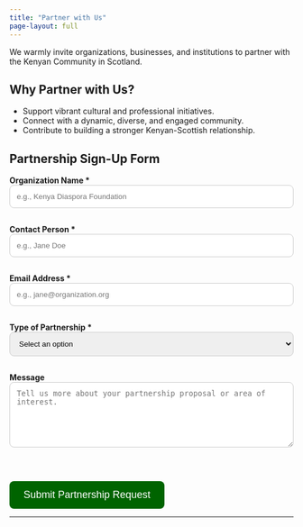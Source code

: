 ```yaml
---
title: "Partner with Us"
page-layout: full
---
```


We warmly invite organizations, businesses, and institutions to partner with the Kenyan Community in Scotland.

## Why Partner with Us?

- Support vibrant cultural and professional initiatives.
- Connect with a dynamic, diverse, and engaged community.
- Contribute to building a stronger Kenyan-Scottish relationship.

## Partnership Sign-Up Form

<form action="https://formspree.io/f/manoyerg" method="POST">

  <!-- Hidden metadata fields -->
  <input type="hidden" name="page_source" value="Partner Page">
  <input type="hidden" name="_subject" value="New Partnership Inquiry - Kenyan Community in Scotland">
  <input type="hidden" name="_redirect" value="https://kenyancommunityinscotland.uk/thank-you-partner.html">

  <label for="org"><strong>Organization Name *</strong></label><br>
  <input type="text" id="org" name="organization" placeholder="e.g., Kenya Diaspora Foundation" autocomplete="organization" aria-label="Organization Name" required style="width: 100%; padding: 12px; margin-bottom: 15px; border: 1px solid #ccc; border-radius: 8px;"><br>

  <label for="contact"><strong>Contact Person *</strong></label><br>
  <input type="text" id="contact" name="contact_name" placeholder="e.g., Jane Doe" autocomplete="name" aria-label="Contact Person" required style="width: 100%; padding: 12px; margin-bottom: 15px; border: 1px solid #ccc; border-radius: 8px;"><br>

  <label for="email"><strong>Email Address *</strong></label><br>
  <input type="email" id="email" name="_replyto" placeholder="e.g., jane@organization.org" autocomplete="email" aria-label="Email Address" required style="width: 100%; padding: 12px; margin-bottom: 15px; border: 1px solid #ccc; border-radius: 8px;"><br>

  <label for="type"><strong>Type of Partnership *</strong></label><br>
  <select id="type" name="partnership_type" aria-label="Type of Partnership" required style="width: 100%; padding: 12px; margin-bottom: 15px; border: 1px solid #ccc; border-radius: 8px;">
    <option value="" disabled selected>Select an option</option>
    <option value="Event Sponsorship">Event Sponsorship</option>
    <option value="Mentorship Support">Mentorship Support</option>
    <option value="Community Development">Community Development Collaboration</option>
    <option value="Media or Content Partnership">Media or Content Partnership</option>
    <option value="Other">Other</option>
  </select><br>

  <label for="message"><strong>Message</strong></label><br>
  <textarea id="message" name="message" rows="6" placeholder="Tell us more about your partnership proposal or area of interest." aria-label="Message" style="width: 100%; padding: 12px; margin-bottom: 15px; border: 1px solid #ccc; border-radius: 8px;"></textarea><br>

  <button type="submit" style="background-color: #006400; color: white; padding: 14px 25px; border-radius: 8px; border: none; font-size: 18px; cursor: pointer;">Submit Partnership Request</button>

</form>

---